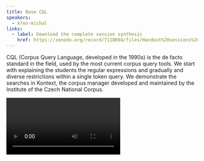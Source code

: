```yaml
---
title: Base CQL
speakers:
  - křen-michal
links:
  - label: Download the complete session synthesis
    href: https://zenodo.org/record/7118694/files/Handout%20sessions%201.4%20and%202.2%20-%20CQL%20cheat%20sheet.pdf
---
```

CQL (Corpus Query Language, developed in the 1990s) is the de facto standard in the field, used by the most current corpus query tools. We start with explaining the students the regular expressions and gradually and diverse restrictions within a single token query. We demonstrate the searches in Kontext, the corpus manager developed and maintained by the Institute of the Czech National Corpus.

<Video provider="youtube" id="4WX4tD7-eTA">
  Session 4 - Base CQL
</Video>
